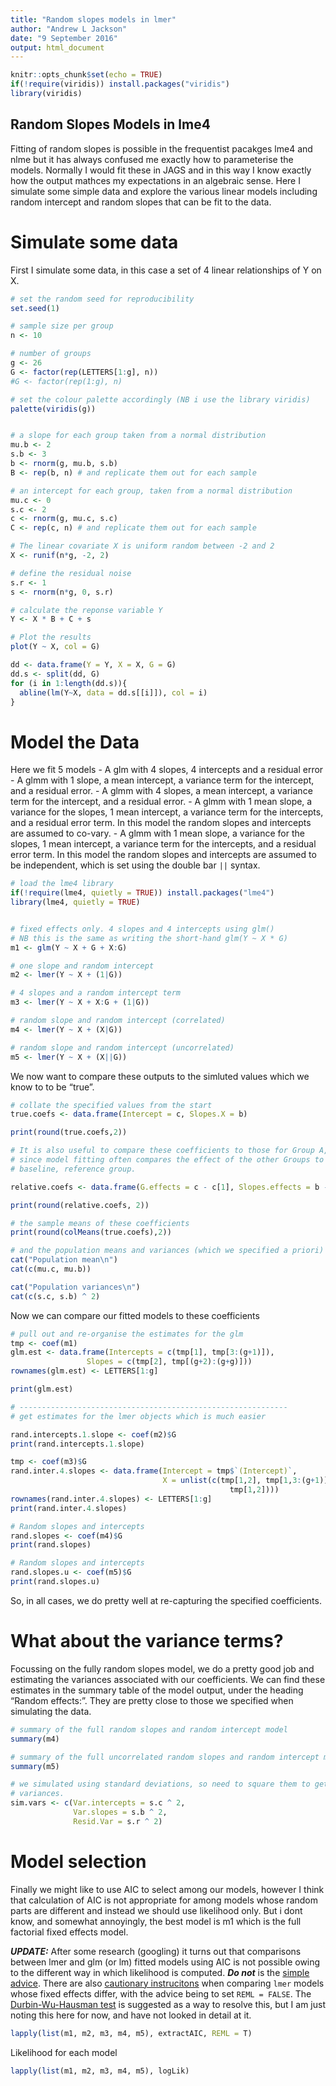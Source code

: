 ```yaml
---
title: "Random slopes models in lmer"
author: "Andrew L Jackson"
date: "9 September 2016"
output: html_document
---
```


```r
knitr::opts_chunk$set(echo = TRUE)
if(!require(viridis)) install.packages("viridis")
library(viridis)
```

## Random Slopes Models in lme4
Fitting of random slopes is possible in the frequentist pacakges lme4 and nlme but it has always confused me exactly how to parameterise the models. Normally I would fit these in JAGS and in this way I know exactly how the output mathces my expectations in an algebraic sense. Here I simulate some simple data and explore the various linear models including random intercept and random slopes that can be fit to the data.

# Simulate some data
First I simulate some data, in this case a set of 4 linear relationships of Y on X.

```r

# set the random seed for reproducibility
set.seed(1)

# sample size per group
n <- 10

# number of groups
g <- 26
G <- factor(rep(LETTERS[1:g], n))
#G <- factor(rep(1:g), n)

# set the colour palette accordingly (NB i use the library viridis)
palette(viridis(g))


# a slope for each group taken from a normal distribution
mu.b <- 2
s.b <- 3
b <- rnorm(g, mu.b, s.b)
B <- rep(b, n) # and replicate them out for each sample

# an intercept for each group, taken from a normal distribution
mu.c <- 0
s.c <- 2
c <- rnorm(g, mu.c, s.c)
C <- rep(c, n) # and replicate them out for each sample

# The linear covariate X is uniform random between -2 and 2
X <- runif(n*g, -2, 2)

# define the residual noise
s.r <- 1
s <- rnorm(n*g, 0, s.r)

# calculate the reponse variable Y
Y <- X * B + C + s

# Plot the results
plot(Y ~ X, col = G)

dd <- data.frame(Y = Y, X = X, G = G)
dd.s <- split(dd, G)
for (i in 1:length(dd.s)){
  abline(lm(Y~X, data = dd.s[[i]]), col = i)
}

```

# Model the Data
Here we fit 5 models
  - A glm with 4 slopes, 4 intercepts and a residual error
  - A glmm with 1 slope, a mean intercept, a variance term for the intercept, and a residual error.
  - A glmm with 4 slopes, a mean intercept, a variance term for the intercept, and a residual error.
  - A glmm with 1 mean slope, a variance for the slopes, 1 mean intercept, a variance term for the intercepts, and a residual error term. In this model the random slopes and intercepts are assumed to co-vary.
  - A glmm with 1 mean slope, a variance for the slopes, 1 mean intercept, a variance term for the intercepts, and a residual error term. In this model the random slopes and intercepts are assumed to be independent, which is set using the double bar `||` syntax.

```r

# load the lme4 library
if(!require(lme4, quietly = TRUE)) install.packages("lme4")
library(lme4, quietly = TRUE)


# fixed effects only. 4 slopes and 4 intercepts using glm()
# NB this is the same as writing the short-hand glm(Y ~ X * G)
m1 <- glm(Y ~ X + G + X:G)

# one slope and random intercept
m2 <- lmer(Y ~ X + (1|G))

# 4 slopes and a random intercept term
m3 <- lmer(Y ~ X + X:G + (1|G))

# random slope and random intercept (correlated)
m4 <- lmer(Y ~ X + (X|G))

# random slope and random intercept (uncorrelated)
m5 <- lmer(Y ~ X + (X||G))
```

We now want to compare these outputs to the simluted values which we know to to be "true".

```r
# collate the specified values from the start
true.coefs <- data.frame(Intercept = c, Slopes.X = b)

print(round(true.coefs,2))

# It is also useful to compare these coefficients to those for Group A,
# since model fitting often compares the effect of the other Groups to this
# baseline, reference group.

relative.coefs <- data.frame(G.effects = c - c[1], Slopes.effects = b - b[1])

print(round(relative.coefs, 2))

# the sample means of these coefficients
print(round(colMeans(true.coefs),2))

# and the population means and variances (which we specified a priori)
cat("Population mean\n")
cat(c(mu.c, mu.b))

cat("Population variances\n")
cat(c(s.c, s.b) ^ 2)
```

Now we can compare our fitted models to these coefficients
```r

# pull out and re-organise the estimates for the glm
tmp <- coef(m1)
glm.est <- data.frame(Intercepts = c(tmp[1], tmp[3:(g+1)]),
                 Slopes = c(tmp[2], tmp[(g+2):(g+g)]))
rownames(glm.est) <- LETTERS[1:g]

print(glm.est)

# ------------------------------------------------------------
# get estimates for the lmer objects which is much easier

rand.intercepts.1.slope <- coef(m2)$G
print(rand.intercepts.1.slope)

tmp <- coef(m3)$G
rand.inter.4.slopes <- data.frame(Intercept = tmp$`(Intercept)`,
                                  X = unlist(c(tmp[1,2], tmp[1,3:(g+1)] +
                                                 tmp[1,2])))
rownames(rand.inter.4.slopes) <- LETTERS[1:g]
print(rand.inter.4.slopes)

# Random slopes and intercepts
rand.slopes <- coef(m4)$G
print(rand.slopes)

# Random slopes and intercepts
rand.slopes.u <- coef(m5)$G
print(rand.slopes.u)
```
So, in all cases, we do pretty well at re-capturing the specified coefficients.

# What about the variance terms?
Focussing on the fully random slopes model, we do a pretty good job and estimating the variances associated with our coefficients. We can find these estimates in the summary table of the model output, under the heading "Random effects:". They are pretty close to those we specified when simulating the data.

```r
# summary of the full random slopes and random intercept model
summary(m4)

# summary of the full uncorrelated random slopes and random intercept model
summary(m5)

# we simulated using standard deviations, so need to square them to get 
# variances.
sim.vars <- c(Var.intercepts = s.c ^ 2, 
              Var.slopes = s.b ^ 2,
              Resid.Var = s.r ^ 2)

```

# Model selection
Finally we might like to use AIC to select among our models, however I think that calculation of AIC is not appropriate for among models whose random parts are different and instead we should use likelihood only. But i dont know, and somewhat annoyingly, the best model is m1 which is the full factorial fixed effects model. 

***UPDATE:*** After some research (googling) it turns out that comparisons between lmer and glm (or lm) fitted models using AIC is not possible owing to the different way in which likelihood is computed. ***Do not*** is the [simple advice](http://glmm.wikidot.com/faq). There are also [cautionary instrucitons](http://www.ssicentral.com/hlm/help6/faq/Full_ML_vs_Restricted_ML.pdf) when comparing `lmer` models whose fixed effects differ, with the advice being to set `REML = FALSE`. The [Durbin-Wu-Hausman test](https://en.wikipedia.org/wiki/Durbin–Wu–Hausman_test) is suggested as a way to resolve this, but I am just noting this here for now, and have not looked in detail at it.

```r
lapply(list(m1, m2, m3, m4, m5), extractAIC, REML = T)
```

Likelihood for each model
```r
lapply(list(m1, m2, m3, m4, m5), logLik)
```



